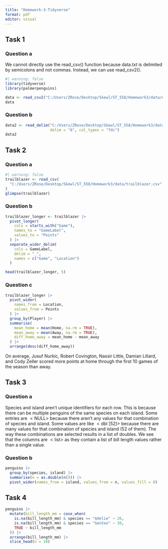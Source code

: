 ---
title: "Homework-3-Tidyverse"
format: pdf
editor: visual
---

## Task 1
### Question a

We cannot directly use the read_csv() function because data.txt is delimited by semicolons and not commas. Instead, we can use read_csv2().

```{r}
#| warning: false
library(tidyverse)
library(palmerpenguins)

data <- read_csv2("C:/Users/ZRose/Desktop/Skewl/ST_558/Homework3/data/data.txt")
data
```

### Question b
```{r}
data2 <- read_delim("C:/Users/ZRose/Desktop/Skewl/ST_558/Homework3/data/data2.txt",
                    delim = "6", col_types = "fdc")
data2
```

## Task 2
### Question a
```{r}
#| warning: false
trailblazer <- read_csv(
  "C:/Users/ZRose/Desktop/Skewl/ST_558/Homework3/data/trailblazer.csv"
)
glimpse(trailblazer)
```

### Question b
```{r}
trailblazer_longer <- trailblazer |>
  pivot_longer(
    cols = starts_with("Game"),
    names_to = "GameLabel",
    values_to = "Points"
  ) |>
  separate_wider_delim(
    cols = GameLabel,
    delim = "_",
    names = c("Game", "Location")
  )

head(trailblazer_longer, 5)
```

### Question c
```{r}
trailblazer_longer |>
  pivot_wider(
    names_from = Location,
    values_from = Points
  ) |>
  group_by(Player) |>
  summarise(
    mean_home = mean(Home, na.rm = TRUE),
    mean_away = mean(Away, na.rm = TRUE),
    diff_home_away = mean_home - mean_away
  ) |>
  arrange(desc(diff_home_away))
```
On average, Jusuf Nurkic, Robert Covington, Nassir Little, Damian Lillard, and
Cody Zeller scored more points at home through the first 10 games of the season
than away.

## Task 3
### Question a
Species and island aren't unique identifiers for each row.  This is because there can
be multiple penguins of the same species on each island.  Some entries are $<\mbox{NULL}>$
because there aren't any values for that combination of species and island.  Some
values are like $<\mbox{dbl [52]}>$ because there are many values for that combination
of species and island (52 of them).  The way these combinations are selected results in
a list of doubles.  We see that the columns are $<\mbox{list}>$ as they contain a list
of bill length values rather than a single value.

### Question b
```{r}
penguins |>
  group_by(species, island) |>
  summarise(n = as.double(n())) |>
  pivot_wider(names_from = island, values_from = n, values_fill = 0)
```

## Task 4
```{r}
penguins |>
  mutate(bill_length_mm = case_when(
    is.na(bill_length_mm) & species == "Adelie" ~ 26,
    is.na(bill_length_mm) & species == "Gentoo" ~ 30,
    TRUE ~ bill_length_mm
  )) |>
  arrange(bill_length_mm) |>
  slice_head(n = 10)
```

